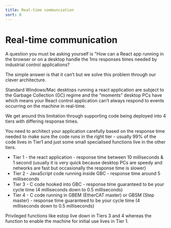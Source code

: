 ```yaml
---
title: Real-time communciation
sort: 8
---
```


# Real-time communication

A question you must be asking yourself is "How can a React app running in the browser or on a desktop handle the 1ms responses times needed by industrial control applications?

The simple answer is that it can’t but we solve this problem through our clever architecture.

Standard Windows/Mac desktops running a react application are subject to the Garbage Collection (GC) regime and the “moments” desktop PCs have which means your React control application can’t always respond to events occurring on the machine in real-time.

We get around this limitation through supporting code being deployed into 4 tiers with differing response times.

You need to architect your application carefully based on the response time needed to make sure the code runs in the right tier - usually 99% of the code lives in Tier1 and just some small specialised functions live in the other tiers.

* Tier 1 - the react application - response time between 10 milliseconds & 1 second (usually it is very quick because desktop PCs are speedy and networks are fast but occasionally the response time is slower)
* Tier 2 - JavaScript code running inside GBC - response time around 5 milliseconds
* Tier 3 - C code hooked into GBC - response time guaranteed to be your cycle time (4 milliseconds down to 0.5 milliseconds)
* Tier 4 - C code running in GBEM (EtherCAT master) or GBSM (Step master) - response time guaranteed to be your cycle time (4 milliseconds down to 0.5 milliseconds)

Privileged functions like estop live down in Tiers 3 and 4 whereas the function to enable the machine for initial use lives in Tier 1.

